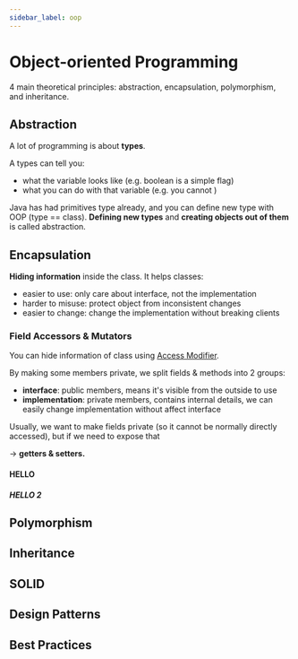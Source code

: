 ```yaml
---
sidebar_label: oop
---
```


# Object-oriented Programming

4 main theoretical principles: abstraction, encapsulation, polymorphism, and inheritance.

## Abstraction

A lot of programming is about **types**.

A types can tell you:
- what the variable looks like (e.g. boolean is a simple flag)
- what you can do with that variable (e.g. you cannot )

Java has had primitives type already, and you can define new type with OOP (type == class). **Defining new types** and **creating objects out of them** is called abstraction.

## Encapsulation

**Hiding information** inside the class. It helps classes:
- easier to use: only care about interface, not the implementation
- harder to misuse: protect object from inconsistent changes
- easier to change: change the implementation without breaking clients

### Field Accessors & Mutators

You can hide information of class using [Access Modifier](/learn/language/java/9-classes-and-objects.mdx#access-modifier).

By making some members private, we split fields & methods into 2 groups:
- **interface**: public members, means it's visible from the outside to use
- **implementation**: private members, contains internal details, we can easily change implementation without affect interface

Usually, we want to make fields private (so it cannot be normally directly accessed), but if we need to expose that

$\rightarrow$ **getters & setters.**

#### HELLO

##### HELLO 2

## Polymorphism



## Inheritance

## SOLID

## Design Patterns

## Best Practices
